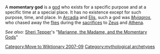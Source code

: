 [[Category:Move to Wiktionary 2007-09]]
{{context}}
A '''momentary god''' is a [[god]] who exists for a specific purpose and at a specific time at a special place. It has no existence except for such purpose, time, and place. In [[Arcadia]] and [[Elis]], such a god was ''[[Myiagros]]'', who chased away the [[fly|flies]] during the [[sacrifice]]s to [[Zeus]] and [[Athena]].

''See also:'' [[Sheri Tepper]]'s "[[Marianne, the Madame, and the Momentary Gods]]"

{{unreferenced|date=December 2006}}

[[Category:mythological archetypes]]


{{myth-stub}}